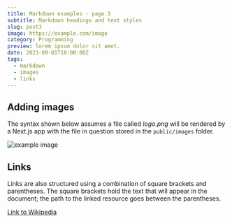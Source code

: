 ```yaml
---
title: Markdown examples - page 3
subtitle: Markdown headings and text styles
slug: post3
image: https://example.com/image
category: Programming
preview: lorem ipsum dolor sit amet.
date: 2023-09-01T18:00:00Z
tags:
  - markdown
  - images
  - links
---
```


## Adding images

The syntax shown below assumes a file called *logo.png* will be rendered by a Next.js app with the file in question stored in the `public/images` folder.

![example image](/public/images/logo.png)

## Links

Links are also structured using a combination of square brackets and parentheses. The square brackets hold the text that will appear in the document; the path to the linked resource goes between the parentheses.

[Link to Wikipedia](https://www.wikipedia.org/wiki/Main_Page)
